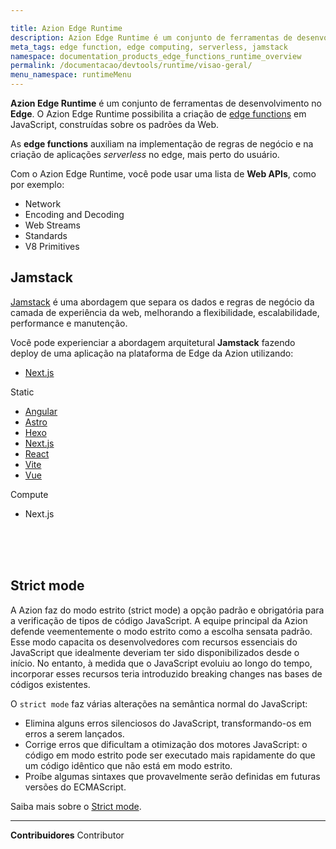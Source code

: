 ```yaml
---

title: Azion Edge Runtime
description: Azion Edge Runtime é um conjunto de ferramentas de desenvolvimento na Edge. O Azion Edge Runtime possibilita a criação de edge functions em JavaScript, construídas sobre os padrões da Web. As edge functions auxiliam na implementação de regras de negócio e na criação de aplicações serverless, na borda da rede, mais perto do usuário.
meta_tags: edge function, edge computing, serverless, jamstack
namespace: documentation_products_edge_functions_runtime_overview
permalink: /documentacao/devtools/runtime/visao-geral/
menu_namespace: runtimeMenu
---
```




**Azion Edge Runtime** é um conjunto de ferramentas de desenvolvimento no **Edge**. O Azion Edge Runtime possibilita a criação de [edge functions](/pt-br/documentacao/produtos/build/edge-application/edge-functions/) em JavaScript, construídas sobre os padrões da Web.

As **edge functions** auxiliam na implementação de regras de negócio e na criação de aplicações *serverless* no edge, mais perto do usuário.

Com o Azion Edge Runtime, você pode usar uma lista de **Web APIs**, como por exemplo:

- Network
- Encoding and Decoding
- Web Streams
- Standards
- V8 Primitives

## Jamstack

[Jamstack](https://jamstack.org/) é uma abordagem que separa os dados e regras de negócio da camada de experiência da web, melhorando a flexibilidade, escalabilidade, performance e manutenção.

Você pode experienciar a abordagem arquitetural **Jamstack** fazendo deploy de uma aplicação na plataforma de Edge da Azion utilizando:

- [Next.js](/pt-br/documentacao/devtools/runtime-api/frameworks-suportados/nextjs/)

<Tag severity="primary" client:only="vue">
  Static
</Tag>

- [Angular](/pt-br/documentacao/produtos/cli/frameworks/angular/)
- [Astro](/pt-br/documentacao/produtos/cli/frameworks/astro/)
- [Hexo](/pt-br/documentacao/produtos/cli/frameworks/hexo/)
- [Next.js](/pt-br/documentacao/produtos/cli/frameworks/next/)
- [React](/pt-br/documentacao/produtos/cli/frameworks/react/)
- [Vite](/pt-br/documentacao/produtos/cli/frameworks/vite/)
- [Vue](/pt-br/documentacao/produtos/cli/frameworks/vue/)

<Tag severity="primary" client:only="vue">
  Compute
</Tag>

- Next.js

<br />
<LinkButton outlined link="/pt-br/documentacao/produtos/devtools/azion-edge-runtime/compatibilidade-frameworks/" label="saiba mais sobre os frameworks suportados" variant="secondary" target="_blank" />
<br />
<LinkButton outlined link="/pt-br/documentacao/produtos/edge-application/edge-functions/runtime-apis/javascript/" label="saiba mais sobre as Web APIs suportadas" variant="secondary" target="_blank" />
<br />
<LinkButton outlined link="/pt-br/documentacao/produtos/devtools/azion-edge-runtime/compatibilidade/node/" label="saiba mais sobre o suporte ao Node.js" variant="secondary" target="_blank" />

## Strict mode

A Azion faz do modo estrito (strict mode) a opção padrão e obrigatória para a verificação de tipos de código JavaScript. A equipe principal da Azion defende veementemente o modo estrito como a escolha sensata padrão. Esse modo capacita os desenvolvedores com recursos essenciais do JavaScript que idealmente deveriam ter sido disponibilizados desde o início. No entanto, à medida que o JavaScript evoluiu ao longo do tempo, incorporar esses recursos teria introduzido breaking changes nas bases de códigos existentes.

O `strict mode` faz várias alterações na semântica normal do JavaScript:

- Elimina alguns erros silenciosos do JavaScript, transformando-os em erros a serem lançados.
- Corrige erros que dificultam a otimização dos motores JavaScript: o código em modo estrito pode ser executado mais rapidamente do que um código idêntico que não está em modo estrito.
- Proíbe algumas sintaxes que provavelmente serão definidas em futuras versões do ECMAScript.

Saiba mais sobre o [Strict mode](https://developer.mozilla.org/en-US/docs/Web/JavaScript/Reference/Strict_mode).




---


**Contribuidores** <ContributorList>Contributor</ContributorList>
